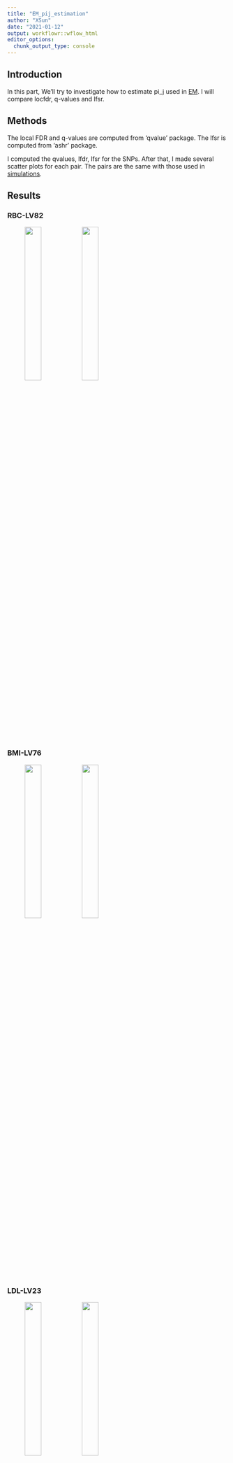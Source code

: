 ```yaml
---
title: "EM_pij_estimation"
author: "XSun"
date: "2021-01-12"
output: workflowr::wflow_html
editor_options:
  chunk_output_type: console
---
```


## Introduction

In this part, We'll try to investigate how to estimate pi_j used in [EM](https://xsun1229.github.io/factor_analysis/EM_algorithm_pliercanon.html). I will compare locfdr, q-values and lfsr. 

## Methods

The local FDR and q-values are computed from 'qvalue' package. The lfsr is computed from 'ashr' package.

I computed the qvalues, lfdr, lfsr for the SNPs. After that, I made several scatter plots for each pair. The pairs are the same with those used in [simulations](https://xsun1229.github.io/factor_analysis/EM_simulation.html). 

## Results 

### RBC-LV82

<figure class="half">
    <img src="https://github.com/xsun1229/factor_analysis/raw/master/output/EM_ql_lv82_RBC.jpeg" width="30%">
    <img src="https://github.com/xsun1229/factor_analysis/raw/master/output/EM_sd_lv82_RBC.jpeg" width="30%">
</figure>

### BMI-LV76

<figure class="half">
    <img src="https://github.com/xsun1229/factor_analysis/raw/master/output/EM_ql_lv76_BMI.jpeg" width="30%">
    <img src="https://github.com/xsun1229/factor_analysis/raw/master/output/EM_sd_lv76_BMI.jpeg" width="30%">
</figure>

### LDL-LV23

<figure class="half">
    <img src="https://github.com/xsun1229/factor_analysis/raw/master/output/EM_ql_lv23_LDL.jpeg" width="30%">
    <img src="https://github.com/xsun1229/factor_analysis/raw/master/output/EM_sd_lv23_LDL.jpeg" width="30%">
</figure>

### WHR-LV47

<figure class="half">
    <img src="https://github.com/xsun1229/factor_analysis/raw/master/output/EM_ql_lv47_WHR.jpeg" width="30%">
    <img src="https://github.com/xsun1229/factor_analysis/raw/master/output/EM_sd_lv47_WHR.jpeg" width="30%">
</figure>
